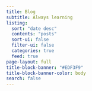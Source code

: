 ```yaml
---
title: Blog
subtitle: Always learning
listing:
  sort: "date desc"
  contents: "posts"
  sort-ui: false
  filter-ui: false
  categories: true
  feed: true
page-layout: full
title-block-banner: "#EDF3F9"
title-block-banner-color: body
search: false
---
```

